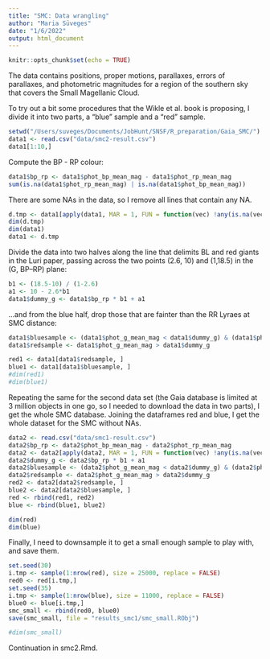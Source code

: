 ```yaml
---
title: "SMC: Data wrangling"
author: "Maria Süveges"
date: "1/6/2022"
output: html_document
---
```


```r
knitr::opts_chunk$set(echo = TRUE)
```

<!-- ## R Markdown -->

<!-- This is an R Markdown document. Markdown is a simple formatting syntax for authoring HTML, PDF, and MS Word documents. For more details on using R Markdown see <http://rmarkdown.rstudio.com>. -->

<!-- When you click the **Knit** button a document will be generated that includes both content as well as the output of any embedded R code chunks within the document. You can embed an R code chunk like this: -->

<!-- ```{r cars} -->
<!-- summary(cars) -->
<!-- ``` -->

<!-- ## Including Plots -->

<!-- You can also embed plots, for example: -->

<!-- ```{r pressure, echo=FALSE} -->
<!-- plot(pressure) -->
<!-- ``` -->

<!-- Note that the `echo = FALSE` parameter was added to the code chunk to prevent printing of the R code that generated the plot. -->

The data contains positions, proper motions, parallaxes, errors of parallaxes, and photometric magnitudes for a region of the southern sky that covers the Small Magellanic Cloud.

To try out a bit some procedures that the Wikle et al. book is proposing, I divide it into two parts, a "blue" sample and a "red" sample.

```r
setwd("/Users/suveges/Documents/JobHunt/SNSF/R_preparation/Gaia_SMC/")
data1 <- read.csv("data/smc2-result.csv")
data1[1:10,]
```
Compute the BP - RP colour:
```r
data1$bp_rp <- data1$phot_bp_mean_mag - data1$phot_rp_mean_mag
sum(is.na(data1$phot_rp_mean_mag) | is.na(data1$phot_bp_mean_mag))

```
There are some NAs in the data, so I remove all lines that contain any NA.

```r
d.tmp <- data1[apply(data1, MAR = 1, FUN = function(vec) !any(is.na(vec))), ]
dim(d.tmp)
dim(data1)
data1 <- d.tmp
```

Divide the data into two halves along the line that delimits BL and red giants in the Luri paper, passing across the two points (2.6, 10) and (1,18.5) in the (G, BP--RP) plane:
```r
b1 <- (18.5-10) / (1-2.6)
a1 <- 10 - 2.6*b1
data1$dummy_g <- data1$bp_rp * b1 + a1
```
...and from the blue half, drop those that are fainter than the RR Lyraes
at SMC distance:
```r
data1$bluesample <- (data1$phot_g_mean_mag < data1$dummy_g) & (data1$phot_g_mean_mag > 19)
data1$redsample <- data1$phot_g_mean_mag > data1$dummy_g 

red1 <- data1[data1$redsample, ]
blue1 <- data1[data1$bluesample, ]
#dim(red1)
#dim(blue1)
```
Repeating the same for the second data set (the Gaia database is limited at 3 million objects in one go, so I needed to download the data in two parts), I get the whole SMC database. Joining the dataframes red and blue, I get the whole dataset for the SMC without NAs.

```r
data2 <- read.csv("data/smc1-result.csv")
data2$bp_rp <- data2$phot_bp_mean_mag - data2$phot_rp_mean_mag
data2 <- data2[apply(data2, MAR = 1, FUN = function(vec) !any(is.na(vec))), ]
data2$dummy_g <- data2$bp_rp * b1 + a1
data2$bluesample <- (data2$phot_g_mean_mag < data2$dummy_g) & (data2$phot_g_mean_mag > 19)
data2$redsample <- data2$phot_g_mean_mag > data2$dummy_g 
red2 <- data2[data2$redsample, ]
blue2 <- data2[data2$bluesample, ]
red <- rbind(red1, red2)
blue <- rbind(blue1, blue2)
```
```r
dim(red)
dim(blue)
```
Finally, I need to downsample it to get a small enough sample to play with, and save them.

```r
set.seed(30)
i.tmp <- sample(1:nrow(red), size = 25000, replace = FALSE)
red0 <- red[i.tmp,]
set.seed(35)
i.tmp <- sample(1:nrow(blue), size = 11000, replace = FALSE)
blue0 <- blue[i.tmp,]
smc_small <- rbind(red0, blue0)
save(smc_small, file = "results_smc1/smc_small.RObj")

#dim(smc_small)
```
Continuation in smc2.Rmd.








